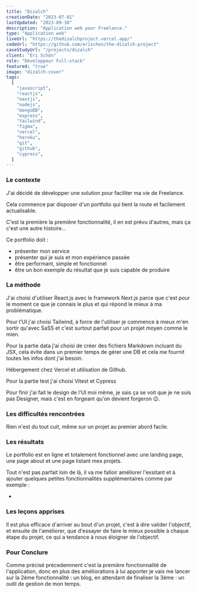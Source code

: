 ```yaml
---
title: "Dizalch"
creationDate: "2023-07-01"
lastUpdated: "2023-09-30"
description: "Application web pour Freelance."
type: "Application web"
liveUrl: "https://thedizalchproject.vercel.app/"
codeUrl: "https://github.com/erischon/the-dizalch-project"
caseStudyUrl: "/projects/dizalch"
client: "Eri Schön"
role: "Développeur Full-stack"
featured: "true"
image: "dizalch-cover"
tags:
  [
    "javascript",
    "reactjs",
    "nextjs",
    "nodejs",
    "mongoDB",
    "express",
    "tailwind",
    "figma",
    "vercel",
    "heroku",
    "git",
    "github",
    "cypress",
  ]
---
```


### Le contexte

J'ai décidé de développer une solution pour faciliter ma vie de Freelance.

Cela commence par disposer d'un portfolio qui tient la route et facilement actualisable.

C'est la première la première fonctionnalité, il en est prévu d'autres, mais ça c'est une autre histoire…

Ce portfolio doit :

- présenter mon service
- présenter qui je suis et mon expérience passée
- être performant, simple et fonctionnel
- être un bon exemple du résultat que je suis capable de produire

### La méthode

J'ai choisi d'utiliser React.js avec le framework Next.js parce que c'est pour le moment ce que je connais le plus et qui répond le mieux à ma problématique.

Pour l'UI j'ai choisi Tailwind, à force de l'utiliser je commence à mieux m'en sortir qu'avec SaSS et c'est surtout parfait pour un projet moyen comme le mien.

Pour la partie data j'ai choisi de créer des fichiers Markdown incluant du JSX, cela évite dans un premier temps de gérer une DB et cela me fournit toutes les infos dont j'ai besoin.

Hébergement chez Vercel et utilisation de Github.

Pour la partie test j'ai choisi Vitest et Cypress

Pour finir j'ai fait le design de l'UI moi même, je sais ça se voit que je ne suis pas Designer, mais c'est en forgeant qu'on devient forgeron 😉.

### Les difficultés rencontrées

Rien n'est du tout cuit, même sur un projet au premier abord facile.

### Les résultats

Le portfolio est en ligne et totalement fonctionnel avec une landing page, une page about et une page listant mes projets.

Tout n'est pas parfait loin de là, il va me falloir améliorer l'exsitant et à ajouter quelques petites fonctionnalités supplémentaires comme par exemple :

-

### Les leçons apprises

Il est plus efficace d'arriver au bout d'un projet, c'est à dire valider l'objectif, et ensuite de l'améliorer, que d'essayer de faire le mieux possible à chaque étape du projet, ce qui a tendance à nous éloigner de l'objectif.

### Pour Conclure

Comme précisé précedemment c'est la première fonctionnalité de l'application, donc en plus des améliorations à lui apporter je vais me lancer sur la 2ème fonctionnalité : un blog, en attendant de finaliser la 3ème : un outil de gestion de mon temps.
